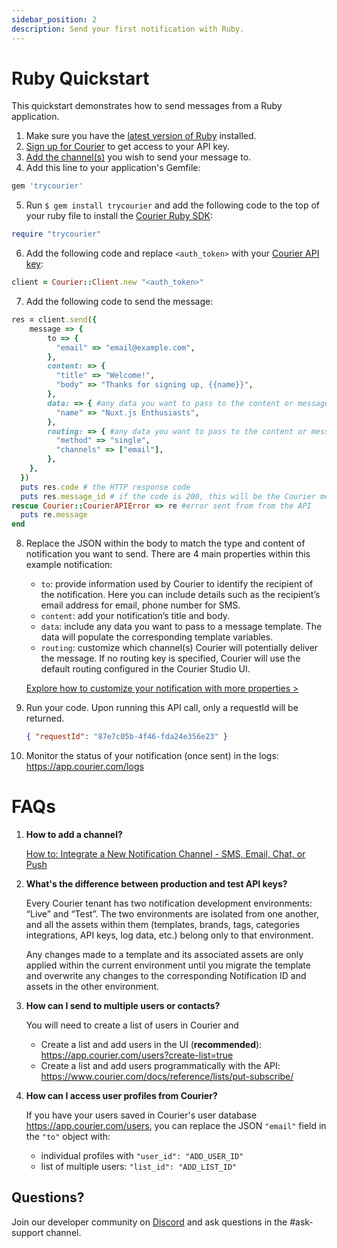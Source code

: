 ```yaml
---
sidebar_position: 2
description: Send your first notification with Ruby.
---
```

# Ruby Quickstart

This quickstart demonstrates how to send messages from a Ruby application.

1. Make sure you have the [latest version of Ruby](https://www.ruby-lang.org/en/documentation/installation/) installed.
2. [Sign up for Courier](https://app.courier.com/signup) to get access to your API key.
3. [Add the channel(s)](https://app.courier.com/channels) you wish to send your message to.
4. Add this line to your application's Gemfile:

```bash
gem 'trycourier'
```

5. Run `$ gem install trycourier` and add the following code to the top of your ruby file to install the [Courier Ruby SDK](https://github.com/trycourier/courier-ruby):

```ruby
require "trycourier"
```

6. Add the following code and replace `<auth_token>` with your [Courier API key](https://app.courier.com/settings/api-keys):

```ruby
client = Courier::Client.new "<auth_token>"
```

7. Add the following code to send the message:

```ruby
res = client.send({
    message => {
        to => {
          "email" => "email@example.com",
        },
        content: => {
          "title" => "Welcome!",
          "body" => "Thanks for signing up, {{name}}",
        },
        data: => { #any data you want to pass to the content or message template
          "name" => "Nuxt.js Enthusiasts",
        },
        routing: => { #any data you want to pass to the content or message template
          "method" => "single",
          "channels" => ["email"],
        },
    },
  })
  puts res.code # the HTTP response code
  puts res.message_id # if the code is 200, this will be the Courier message ID for this notification
rescue Courier::CourierAPIError => re #error sent from from the API
  puts re.message
end
```

8. Replace the JSON within the body to match the type and content of notification you want to send.
    There are 4 main properties within this example notification:

    - `to`: provide information used by Courier to identify the recipient of the notification. Here you can include details such as the recipient’s email address for email, phone number for SMS.
    - `content`: add your notification’s title and body.
    - `data`: include any data you want to pass to a message template. The data will populate the corresponding template variables.
    - `routing`: customize which channel(s) Courier will potentially deliver the message. If no routing key is specified, Courier will use the default routing configured in the Courier Studio UI.

    [Explore how to customize your notification with more properties >](../../../reference/send/message/)
9. Run your code. Upon running this API call, only a requestId will be returned.
    ```json
    { "requestId": "87e7c05b-4f46-fda24e356e23" }
    ```
10. Monitor the status of your notification (once sent) in the logs: https://app.courier.com/logs

# FAQs

1. **How to add a channel?**
    
    [How to: Integrate a New Notification Channel - SMS, Email, Chat, or Push](https://www.youtube.com/watch?v=nAbRLOMv96w)
2. **What's the difference between production and test API keys?**
    
    Every Courier tenant has two notification development environments: “Live” and “Test”. The two environments are isolated from one another, and all the assets within them (templates, brands, tags, categories integrations, API keys, log data, etc.) belong only to that environment.

    Any changes made to a template and its associated assets are only applied within the current environment until you migrate the template and overwrite any changes to the corresponding Notification ID and assets in the other environment.
3. **How can I send to multiple users or contacts?**
    
    You will need to create a list of users in Courier and 
    - Create a list and add users in the UI (**recommended**): https://app.courier.com/users?create-list=true
    - Create a list and add users programmatically with the API: https://www.courier.com/docs/reference/lists/put-subscribe/
4. **How can I access user profiles from Courier?**
    
    If you have your users saved in Courier's user database https://app.courier.com/users, you can replace the JSON `"email"` field in the `"to"` object with:
    - individual profiles with `"user_id": "ADD_USER_ID"`
    - list of multiple users: `"list_id": "ADD_LIST_ID"`

## Questions?

Join our developer community on [Discord](https://discord.gg/hzVbvYF7) and ask questions in the #ask-support channel.